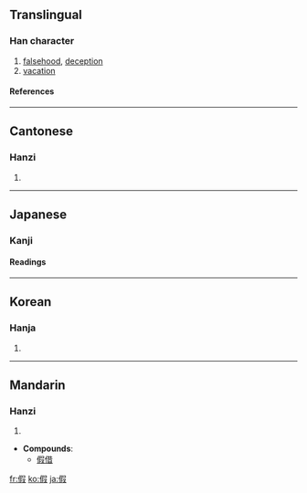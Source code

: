 {{see|仮}}

==Translingual==
===Han character===
{{Han char|rn=9|rad=人|as=09|sn=11|four=2724<sub>7</sub>|canj=人口尸水 (ORSE)}}
# [[falsehood]], [[deception]]
# [[vacation]]
====References====
{{Han ref|kx=0110.030|dkj=00835|dj=0233.160|hdz=10196.020|uh=5047|ud=20551|bh=B0B2|bd=45234}}
----
==Cantonese==
===Hanzi===
{{yue-hanzi|jyut=|y=ga2, ga3}}
# {{defn|Cantonese}}
----
==Japanese==

===Kanji===
{{ja-kanji|grade=|rs=人09}}
====Readings====
{{ja-readings|on=[[か]] (ka), [[け]] (ke)|kun=[[かり]] (kari)}}
----
==Korean==
===Hanja===
{{ko-hanja|hangeul=[[가]], [[하]]|rv=ga, ha|mr=ka, ha}}
# {{defn|Korean}}
----
==Mandarin==
===Hanzi===
{{cmn-hanzi|pin=[[jiǎ]] ([[jia3]])|wg=chia<sup>3</sup>}}
# {{defn|Mandarin}}

* '''Compounds''':
**[[假借]]

[[fr:假]]
[[ko:假]]
[[ja:假]]